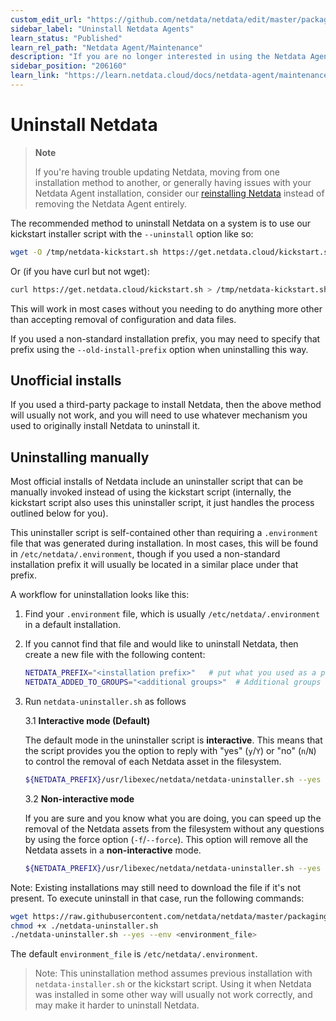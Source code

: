 ```yaml
---
custom_edit_url: "https://github.com/netdata/netdata/edit/master/packaging/installer/UNINSTALL.md"
sidebar_label: "Uninstall Netdata Agents"
learn_status: "Published"
learn_rel_path: "Netdata Agent/Maintenance"
description: "If you are no longer interested in using the Netdata Agent, use the self-contained uninstaller to remove all traces of binaries and configuration files."
sidebar_position: "206160"
learn_link: "https://learn.netdata.cloud/docs/netdata-agent/maintenance/uninstall-netdata-agents"
---
```


# Uninstall Netdata

> **Note**
>
> If you're having trouble updating Netdata, moving from one installation method to another, or generally having
> issues with your Netdata Agent installation, consider our [reinstalling Netdata](/docs/netdata-agent/maintenance/reinstall-netdata-agents) instead of removing the Netdata Agent entirely.

The recommended method to uninstall Netdata on a system is to use our kickstart installer script with the `--uninstall` option like so:

```sh
wget -O /tmp/netdata-kickstart.sh https://get.netdata.cloud/kickstart.sh && sh /tmp/netdata-kickstart.sh --uninstall
```

Or (if you have curl but not wget):

```sh
curl https://get.netdata.cloud/kickstart.sh > /tmp/netdata-kickstart.sh && sh /tmp/netdata-kickstart.sh --uninstall
```

This will work in most cases without you needing to do anything more other than accepting removal of configuration
and data files.

If you used a non-standard installation prefix, you may need to specify that prefix using the `--old-install-prefix`
option when uninstalling this way.

## Unofficial installs

If you used a third-party package to install Netdata, then the above method will usually not work, and you will
need to use whatever mechanism you used to originally install Netdata to uninstall it.

## Uninstalling manually

Most official installs of Netdata include an uninstaller script that can be manually invoked instead of using the
kickstart script (internally, the kickstart script also uses this uninstaller script, it just handles the process
outlined below for you).

This uninstaller script is self-contained other than requiring a `.environment` file that was generated during
installation. In most cases, this will be found in `/etc/netdata/.environment`, though if you used a non-standard
installation prefix it will usually be located in a similar place under that prefix.

A workflow for uninstallation looks like this:

1. Find your `.environment` file, which is usually `/etc/netdata/.environment` in a default installation.
2. If you cannot find that file and would like to uninstall Netdata, then create a new file with the following content:

    ```sh
    NETDATA_PREFIX="<installation prefix>"   # put what you used as a parameter to shell installed `--install-prefix` flag. Otherwise it should be empty
    NETDATA_ADDED_TO_GROUPS="<additional groups>"  # Additional groups for a user running the Netdata process
    ```

3. Run `netdata-uninstaller.sh` as follows

    3.1 **Interactive mode (Default)**

    The default mode in the uninstaller script is **interactive**. This means that the script provides you
    the option to reply with "yes" (`y`/`Y`) or "no" (`n`/`N`) to control the removal of each Netdata asset in
    the filesystem.

    ```sh
    ${NETDATA_PREFIX}/usr/libexec/netdata/netdata-uninstaller.sh --yes --env <environment_file>
    ```

    3.2 **Non-interactive mode**

    If you are sure and you know what you are doing, you can speed up the removal of the Netdata assets from the
    filesystem without any questions by using the force option (`-f`/`--force`). This option will remove all the
    Netdata assets in a **non-interactive** mode.

    ```sh
    ${NETDATA_PREFIX}/usr/libexec/netdata/netdata-uninstaller.sh --yes --force --env <environment_file>
    ```

Note: Existing installations may still need to download the file if it's not present. To execute uninstall in that case,
run the following commands:

```sh
wget https://raw.githubusercontent.com/netdata/netdata/master/packaging/installer/netdata-uninstaller.sh
chmod +x ./netdata-uninstaller.sh
./netdata-uninstaller.sh --yes --env <environment_file>
```

The default `environment_file` is `/etc/netdata/.environment`.

> Note: This uninstallation method assumes previous installation with `netdata-installer.sh` or the kickstart script.
> Using it when Netdata was installed in some other way will usually not work correctly, and may make it harder to uninstall Netdata.
